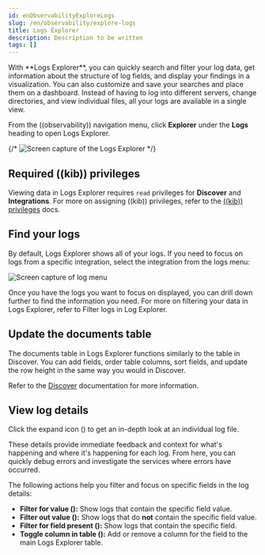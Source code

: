 ```yaml
---
id: enObservabilityExploreLogs
slug: /en/observability/explore-logs
title: Logs Explorer
description: Description to be written
tags: []
---
```


<div id="explore-logs"></div>

<DocCallOut template="beta" />
With **Logs Explorer**, you can quickly search and filter your log data, get information about the structure of log fields, and display your findings in a visualization.
You can also customize and save your searches and place them on a dashboard.
Instead of having to log into different servers, change directories, and view individual files, all your logs are available in a single view.

From the ((observability)) navigation menu, click **Explorer** under the **Logs** heading to open Logs Explorer.

{/* ![Screen capture of the Logs Explorer](./images/monitor-k8s-log-explorer.png) */}

<div id="logs-explorer-privileges"></div>

## Required ((kib)) privileges

Viewing data in Logs Explorer requires `read` privileges for **Discover** and **Integrations**. For more on assigning ((kib)) privileges, refer to the [((kib)) privileges](((kibana-ref))/kibana-privileges.html) docs.

<div id="find-your-logs"></div>

## Find your logs

By default, Logs Explorer shows all of your logs.
If you need to focus on logs from a specific integration, select the integration from the logs menu:

![Screen capture of log menu](images/log-menu.png)

Once you have the logs you want to focus on displayed, you can drill down further to find the information you need.
For more on filtering your data in Logs Explorer, refer to <DocLink id="enObservabilityLogsFilterAndAggregate" section="filter-logs-in-log-explorer">Filter logs in Log Explorer</DocLink>.

<div id="update-the-documents-table"></div>

## Update the documents table

The documents table in Logs Explorer functions similarly to the table in Discover.
You can add fields, order table columns, sort fields, and update the row height in the same way you would in Discover.

Refer to the [Discover](((kibana-ref))/discover.html) documentation for more information.

<div id="view-log-details"></div>

## View log details

Click the expand icon (<DocIcon name="expand" title="Expand icon" />) to get an in-depth look at an individual log file.

These details provide immediate feedback and context for what's happening and where it's happening for each log.
From here, you can quickly debug errors and investigate the services where errors have occurred.

The following actions help you filter and focus on specific fields in the log details:

* **Filter for value (<DocImage flatImage alt="filter for value icon" url="images/plusInCircle.png" />):** Show logs that contain the specific field value.
* **Filter out value (<DocImage flatImage alt="filter out value icon" url="images/minusInCircle.png" />):** Show logs that do **not** contain the specific field value.
* **Filter for field present (<DocImage flatImage alt="filter for present icon" url="images/filter.png" />):** Show logs that contain the specific field.
* **Toggle column in table (<DocImage flatImage alt="toggle column in table icon" url="images/listAdd.png" />):** Add or remove a column for the field to the main Logs Explorer table.

